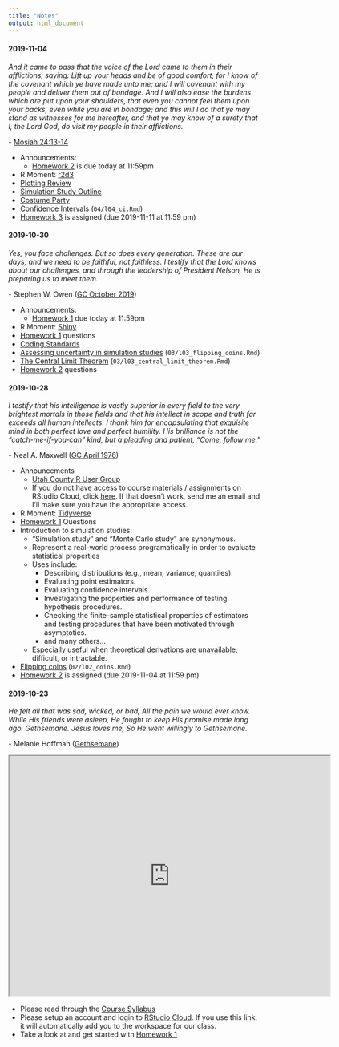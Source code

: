 ```yaml
---
title: "Notes"
output: html_document
---
```


<!--
Schedule:
2019-09-30: In class midterm review
2019-10-02: Midterm due. class canceled 
2019-10-07: Finish BS. Introduce permutations (lecture 10) HW 4 is due. HW 5 is assigned.
2019-10-09: Further permutations (finish lecture 10)
2019-10-14: HW 5 is due. Tidyverse examples. 
2019-10-16 (family pictures): Final review (TAs handle the review)
2019-10-21: Last day of class; final exam due; class canceled

Possible R Moments:
- opencpu
- htmlwidgets
- RMarkdown
- h2o
- drake
- charlatan


#### 2018-10-18

*My God hath been my support; he hath led me through mine afflictions in the 
wilderness; and he hath preserved me upon the waters of the great deep. He hath 
filled me with his love, even unto the consuming of my flesh. He hath confounded 
mine enemies, unto the causing of them to quake before me.*

\- [2 Nephi 4:20-22](https://www.lds.org/scriptures/bofm/2-ne/4.20-22)

+ Announcements
  + Final exam starts tomorrow at 8am and is due Monday (2018-10-22) at 11:59pm
  + No class on Tuesday (2018-10-23)
+ R Moment: [Hands-On Programming with R](https://rstudio-education.github.io/hopr/index.html)
+ Intro to the [Tidyverse](https://www.tidyverse.org)

![](data-science-workflow.png)

  + [Data sets](https://www.kaggle.com/datasets)
  + [NBA EDA](https://github.com/byu-stat-223/nba-players)
  + [Google Playstore EDA](https://github.com/byu-stat-223/google-playstore)


#### 2019-04-15

*Considering the Savior’s great promise for peace in this life and eternal life 
in the life to come, discipleship is a price worth paying. It is a price we cannot 
afford not to pay. By measure, the requirements of discipleship are much, much 
less than the promised blessings.*

\- James E. Faust ([GC October 2006](https://www.lds.org/general-conference/2006/10/discipleship?lang=eng){target="_blank"})

+ Announcements:
  + Final exam opens 6:00pm Today
    + Exam administered and submitted through RStudio Cloud
    + Open notes, open internet - not open neighbor
    + Due 11:59pm on Wednesday (2019-04-17)
    + No class on Wednesday (2019-04-17)
    + Plan on ~2-3 hours
+ R Moment: [rvest](https://rvest.tidyverse.org/index.html){target="_blank"}
+ [Practice Final](https://rstudio.cloud/spaces/12013/project/307411){target="_blank"}
+ Installing R and RStudio
  + [R](https://cran.r-project.org/){target="_blank}
  + [RStudio](https://www.rstudio.com/products/rstudio/download/#download){target="_blank}

#### 2019-04-10

*The Lord is with us, mindful of us and blessing us in ways only He can do.
Prayer can call down the strength and the revelation that we need to center our
thoughts on Jesus Christ and His atoning sacrifice. The Lord knew that at times
we would feel fear. I have been there and so have you, which is why the
scriptures are replete with the Lord’s counsel: “Be of good cheer, and do not
fear.”*

\- Ronald A. Rasband ([GC October
2018](https://www.lds.org/general-conference/2018/10/be-not-troubled?lang=eng){target="_blank"})

+ Announcements:
  + Statistics Closing Social Tomorrow
    + 3:30 - 5:00 in the Crabtree building
    + Ice Cream 3:30 - 4:00 in the hallway between rooms 123 and 135
  + Final exam opens 6:00pm Monday, 2019-04-15
    + Exam administered and submitted through RStudio Cloud
    + Open notes, open internet - not open neighbor
    + Due 11:59pm on Wednesday (2019-04-17)
    + Plan on ~2-3 hours
+ R Moment: [h2o](https://www.h2o.ai/){target="_blank"}
+ Permutation Tests Continued
  + [GPA](https://rstudio.cloud/spaces/36306/project/642820){target="_blank"}
(`10/l10_gpa.Rmd`)
+ [Enter the Tidyverse](https://www.tidyverse.org/){target="_blank"}

    ![](data-science-workflow.png)

  + [Tidy Tuesday Data](https://github.com/rfordatascience/tidytuesday){target="_blank"}

#### 2019-04-08

*Our present and our future will be happier if we are all always conscious of
the future. As we make current decisions we should always be asking "where will
this lead?"*

\- Dallin H. Oaks ([GC April
2019](https://www.lds.org/general-conference/2019/04/media/session_3_talk_8/6023569787001?lang=eng){target="_blank"})

+ Announcements:
  + Final exam opens a week from today (2019-04-15)
+ R Moment: [RStudio Connect](https://www.rstudio.com/products/connect/){target="_blank"}
  + [RStudio Quickstart](https://www.rstudio.com/products/quickstart/){target="_blank"}
+ Introduction to [Permutation Tests](https://en.wikipedia.org/wiki/Resampling_(statistics)#Permutation_tests){target="_blank"}
![](hypothesis-testing.png)
  + [Brothers](https://rstudio.cloud/spaces/36306/project/642820){target="_blank"}
(`10/l10_brothers.Rmd`)
  + [Faithful](https://rstudio.cloud/spaces/36306/project/642820){target="_blank"}
(`10/l10_faithful.Rmd`)
  + [GPA](https://rstudio.cloud/spaces/36306/project/642820){target="_blank"}
(`10/l10_gpa.Rmd`)
+ [Homework 5](https://rstudio.cloud/spaces/12013/project/300357){target="_blank"} Assigned (Due 2019-04-15 at 11:59pm)

#### 2019-04-03 - Exam is due - no class

*Faith is for the future. Faith builds on the past but never longs to stay
there. Faith trusts that God has great things in store for each of us and that
Christ truly is the “high priest of good things to come.”*

\- Jeffrey R. Holland ([BYU Devotional January 13,
2009](https://speeches.byu.edu/talks/jeffrey-r-holland_remember-lots-wife/){target="_blank"})

+ Announcements
  + [Midterm Solutions](https://rstudio.cloud/spaces/12013/project/294240){target="_blank"}
  
  ![](exam1-grade-distribution.png)
  
+ R Moment: [plumber](https://www.rplumber.io/){target="_blank"}
+ Bootstrap Continued
  + [Bootstrap coverage](https://rstudio.cloud/spaces/36306/project/642820){target="_blank"}
(`09/l09_bs_coverage.Rmd`)
  + [Bootstrap troubles](https://rstudio.cloud/spaces/36306/project/642820){target="_blank"}
(`09/l09_bs_troubles.Rmd`)
+ [Homework 4](https://rstudio.cloud/spaces/12013/project/289762){target="_blank"} Questions

#### 2019-10-07

*Your struggles do not define you, but they can refine you.*

\- Reyna I. Aburto (GC October 2019)

+ Announcements
  + Exam 1 feedback and discussion on Wednesday (2019-10-09)
+ R Moment: [reticulate](https://rstudio.github.io/reticulate/){target="_blank"}
+ [Homework 4](https://rstudio.cloud/spaces/27975/project/536228){target="_blank"} Questions
+ Bootstrap Continued
  + [Bootstrap coverage](https://rstudio.cloud/spaces/36306/project/642820){target="_blank"}
(`09/l09_bs_coverage.Rmd`)
  + [Bootstrap troubles](https://rstudio.cloud/spaces/36306/project/642820){target="_blank"}
(`09/l09_bs_troubles.Rmd`)
+ Introduction to [Permutation Tests](https://en.wikipedia.org/wiki/Resampling_(statistics)#Permutation_tests){target="_blank"}
![](hypothesis-testing.png)
  + [Brothers](https://rstudio.cloud/spaces/36306/project/642820){target="_blank"}
(`10/l10_brothers.Rmd`)
  + [Faithful](https://rstudio.cloud/spaces/36306/project/642820){target="_blank"}
(`10/l10_faithful.Rmd`)
  + [GPA](https://rstudio.cloud/spaces/36306/project/642820){target="_blank"}
(`10/l10_gpa.Rmd`)
+ [Homework 5](https://rstudio.cloud/spaces/27975/project/592748){target="_blank"} Assigned (Due 2019-10-14 at 11:59pm)

#### 2019-09-25

*...Alma noted, “Time only is measured unto men.” Because speed is a measure of
distance over time, if time becomes less relevant, so does speed. Thus, in
eternal things, such as our ongoing progress in becoming like God, direction is
more important than speed. In the long run, the direction we are headed matters
much more than the rate at which we are moving.*

\- Kevin J. Worthen ([BYU Devotional January 8,
2019](https://speeches.byu.edu/talks/kevin-j-worthen_knowing-who-you-are/){target="_blank"})

+ Announcements:
  + Exam 1 opens a on Monday (2019-09-30)
    + In class review on Monday (2019-09-30)
    + Exam administered and submitted through RStudio Cloud
    + Open notes, open internet - **not open neighbor**
    + Due 11:59pm on Wednesday (2019-10-02) (No late submissions accepted)
    + Plan on ~2-3 hours
    + No class Wednesday (2019-10-02)
+ R Moment: [blogdown](https://bookdown.org/yihui/blogdown/){target="_blank"}
  + [rbind.io](https://support.rbind.io/about/)
+ Introduction to [Bootstrap](https://en.wikipedia.org/wiki/Bootstrapping_(statistics)){target="_blank"}

    "Bootstrapping is the practice of estimating properties of an estimator
    (such as its variance) by measuring those properties when sampling from an
    approximating distribution." -
    [Wikipedia](https://en.wikipedia.org/wiki/Bootstrapping_(statistics)){target="_blank"}

  + [Bootstrap confidence interval on mean](https://rstudio.cloud/spaces/36306/project/642820){target="_blank"}
(`08/l08_mean.Rmd`)
  + [Memory loss](https://rstudio.cloud/spaces/36306/project/642820){target="_blank"}
(`08/l08_memory.Rmd`)
  + [Confidence interval](https://rstudio.cloud/spaces/36306/project/642820){target="_blank"}
(`08/l08_ci.Rmd`)
+ [Homework 4](https://rstudio.cloud/spaces/27975/project/536228){target="_blank"} is assigned (due 2019-10-07 at 11:59 pm)

#### 2019-11-13 - Midterm exam (class is cancelled)

#### 2019-11-11 - Review for midterm

*Within each one of us, regardless of our own unique circumstances, challenges,
and even mistakes we have made, there is currently an essence of the divine. It
is part of our nature—a part of who we are that does not change.*

\- Kevin J. Worthen ([BYU Devotional January 8, 2019](https://speeches.byu.edu/talks/kevin-j-worthen_knowing-who-you-are/){target="_blank"})

+ Announcements:
  + This is the last lecture in preparation for the midterm
  + Exam 1 opens a week from today
    + In class review on Monday (2019-09-30)
    + Exam administered and submitted through RStudio Cloud
    + Open notes, open internet - **not open neighbor**
    + Due 11:59pm on Wednesday (2019-10-02) (No late submissions accepted)
    + Plan on ~2-3 hours
    + No class Wednesday (2019-10-02)
  + Homework 4 will be assigned Wednesday (2019-09-25) and is due 2019-10-07 at 11:59 pm
+ R Moment: [Local Interpretable Model-agnostic Explanations (lime)](https://github.com/thomasp85/lime){target="_blank"}
+ [Homework 3](https://rstudio.cloud/spaces/27975/project/526369){target="_blank"} questions
+ [Simulation study for simple linear regression](https://rstudio.cloud/spaces/36306/project/642820){target="_blank"}
(`06/l06_regression.Rmd`)

#### 2019-11-06

*Face your doubts. Master your fears. “Cast not away therefore your confidence.”
Stay the course and see the beauty of life unfold for you.*

\- Jeffrey R. Holland ([BYU Devotional March 2, 1999](https://speeches.byu.edu/talks/jeffrey-r-holland_cast-not-away-therefore-your-confidence/){target="_blank"})

+ Announcements:
  + Upcoming Schedule
+ R Moment: [cheatsheets](https://www.rstudio.com/resources/cheatsheets/){target="_blank"}
+ [Costume Party](https://rstudio.cloud/spaces/27975/project/532199){target="_blank"}
+ [Hypothesis Test](https://rstudio.cloud/spaces/36306/project/642820){target="_blank"}
(`05/l05_mean.Rmd`)
-->

#### 2019-11-04

*And it came to pass that the voice of the Lord came to them in their
afflictions, saying: Lift up your heads and be of good comfort, for I know of
the covenant which ye have made unto me; and I will covenant with my people and
deliver them out of bondage. And I will also ease the burdens which are put upon
your shoulders, that even you cannot feel them upon your backs, even while you
are in bondage; and this will I do that ye may stand as witnesses for me
hereafter, and that ye may know of a surety that I, the Lord God, do visit my
people in their afflictions.*

\- [Mosiah 24:13-14](https://www.lds.org/scriptures/bofm/mosiah/24.13-14?lang=eng){target="_blank"}

+ Announcements:
  + [Homework 2](https://rstudio.cloud/spaces/36306/project/659054){target="_blank"} is due today at 11:59pm
+ R Moment: [r2d3](https://rstudio.github.io/r2d3/){target="_blank"}
+ [Plotting Review](https://rstudio.cloud/spaces/36306/project/669103){target="_blank"}
+ [Simulation Study Outline](sim-study-outline.html)
+ [Costume Party](https://rstudio.cloud/spaces/36306/project/669100){target="_blank"}
+ [Confidence Intervals](https://rstudio.cloud/spaces/36306/project/642820){target="_blank"}
(`04/l04_ci.Rmd`)
+ [Homework 3](https://rstudio.cloud/spaces/36306/project/664603){target="_blank"} is assigned (due 2019-11-11 at 11:59 pm)

#### 2019-10-30

*Yes, you face challenges. But so does every generation. These are our days, and
we need to be faithful, not faithless. I testify that the Lord knows about our
challenges, and through the leadership of President Nelson, He is preparing us
to meet them.*

\- Stephen W. Owen ([GC October 2019](https://www.churchofjesuschrist.org/study/general-conference/2019/10/13owen?lang=eng){target="_blank"})

+ Announcements:
  + [Homework 1](https://rstudio.cloud/spaces/36306/project/642824){target="_blank"} due today at 11:59pm
+ R Moment: [Shiny](http://shiny.rstudio.com/){target="_blank"}
+ [Homework 1](https://rstudio.cloud/spaces/36306/project/642824){target="_blank"} questions
+ [Coding Standards](coding-standards.html)
+ [Assessing uncertainty in simulation studies](https://rstudio.cloud/spaces/36306/project/642820){target="_blank"}
(`03/l03_flipping_coins.Rmd`)
+  [The Central Limit Theorem](https://rstudio.cloud/spaces/36306/project/642820){target="_blank"}
(`03/l03_central_limit_theorem.Rmd`)
+ [Homework 2](https://rstudio.cloud/spaces/36306/project/659054){target="_blank"} questions

#### 2019-10-28

*I testify that his intelligence is vastly superior in every field to the very 
brightest mortals in those fields and that his intellect in scope and truth far 
exceeds all human intellects. I thank him for encapsulating that exquisite mind 
in both perfect love and perfect humility. His brilliance is not the 
“catch-me-if-you-can” kind, but a pleading and patient, “Come, follow me.”*

\- Neal A. Maxwell ([GC April 1976](https://www.lds.org/general-conference/1976/04/jesus-of-nazareth-savior-and-king?lang=eng){target="_blank"})

+ Announcements
  + [Utah County R User Group](https://www.meetup.com/utah-county-rug/){target="_blank"}
  + If you do not have access to course materials / assignments on RStudio
  Cloud, click
  [here](https://rstudio.cloud/spaces/36306/join?access_code=lISYIpSfHOTpZuOcCrdybKFeJwClyi%2FC%2BtYmuyGE){target="_blank"}.
  If that doesn't work, send me an email and I'll make sure you have the
  appropriate access.
+ R Moment: [Tidyverse](https://www.tidyverse.org/){target="_blank"}
+ [Homework 1](https://rstudio.cloud/spaces/36306/project/642824){target="_blank"} Questions
+ Introduction to simulation studies:
  + "Simulation study" and "Monte Carlo study" are synonymous.
  + Represent a real-world process programatically in order to evaluate statistical
  properties
  + Uses include:
    + Describing distributions (e.g., mean, variance, quantiles).
    + Evaluating point estimators.
    + Evaluating confidence intervals.
    + Investigating the properties and performance of testing hypothesis procedures.
    + Checking the finite-sample statistical properties of estimators and testing 
    procedures that have been motivated through asymptotics.
    + and many others...
  + Especially useful when theoretical derivations are unavailable, difficult, 
    or intractable.
+ [Flipping coins](https://rstudio.cloud/spaces/36306/project/642820){target="_blank"}
(`02/l02_coins.Rmd`)
+ [Homework 2](https://rstudio.cloud/spaces/36306/project/659054){target="_blank"} is assigned (due 2019-11-04 at 11:59 pm)

#### 2019-10-23

*He felt all that was sad, wicked, or bad,
All the pain we would ever know.
While His friends were asleep, He fought to keep
His promise made long ago.
Gethsemane. Jesus loves me,
So He went willingly to Gethsemane.*

\- Melanie Hoffman ([Gethsemane](https://www.lds.org/friend/2018/03/gethsemane?lang=eng){target="_blank"})

<iframe src="https://drive.google.com/file/d/1taaVT314zHfDV_7uCaOEJGN9xIYuSnhk/preview" width="640" height="480"></iframe>

+ Please read through the [Course Syllabus](syllabus.html)
+ Please setup an account and login to [RStudio Cloud](https://rstudio.cloud/spaces/36306/join?access_code=lISYIpSfHOTpZuOcCrdybKFeJwClyi%2FC%2BtYmuyGE){target="_blank"}. If you use this link, it will automatically add you to the workspace for our class.
+ Take a look at and get started with [Homework 1](https://rstudio.cloud/spaces/36306/project/642824){target="_blank"}
